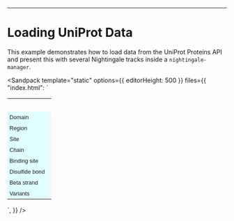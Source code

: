 
<Meta title="Loading UniProt Data" />

---

# Loading UniProt Data

This example demonstrates how to load data from the UniProt Proteins API and present this with several Nightingale tracks inside a `nightingale-manager`.

<Sandpack
  template="static"
  options={{
    editorHeight: 500
  }}
  files={{
    "index.html": `<script type="importmap">
  {
    "imports": {
      "@nightingale-elements/": "https://cdn.jsdelivr.net/npm/@nightingale-elements/"
    }
  }
</script>
<style>
  td {
    padding: 5px;
  }
  td:first-child {
    background-color: lightcyan;
    font: 0.8em sans-serif;
    white-space: nowrap;
  }
  td:nth-child(2) {
    background-color: aliceblue;
  }
  tr:nth-child(-n + 3) > td {
    background-color: transparent;
  }
</style>
<script type="module">
  
  const accession = "P05067";
  
  // Load feature and variation data from Proteins API
  const featuresData = await (
    await fetch("https://www.ebi.ac.uk/proteins/api/features/" + accession)
  ).json();
  const variationData = await (
    await fetch("https://www.ebi.ac.uk/proteins/api/variation/" + accession)
  ).json();
  
  customElements.whenDefined("nightingale-sequence").then(() => {
    const seq = document.querySelector("#sequence");
    seq.data = featuresData.sequence;
  });
  
  customElements.whenDefined("nightingale-colored-sequence").then(() => {
    const coloredSeq = document.querySelector("#colored-sequence");
    coloredSeq.data = featuresData.sequence;
  });
  
  customElements.whenDefined("nightingale-track").then(() => {
    // Nightingale expects start rather than the API's begin
    const features = featuresData.features.map((ft) => ({
      ...ft,
      start: ft.start || ft.begin,
    }));
  
    // Filter the data for each feature type and assign to the relevant track data
    const domain = document.querySelector("#domain");
    domain.data = features.filter(({ type }) => type === "DOMAIN");
  
    const region = document.querySelector("#region");
    region.data = features.filter(({ type }) => type === "REGION");
  
    const site = document.querySelector("#site");
    site.data = features.filter(({ type }) => type === "SITE");
  
    const binding = document.querySelector("#binding");
    binding.data = features.filter(({ type }) => type === "BINDING");
 
    const chain = document.querySelector("#chain");
    chain.data = features.filter(({ type }) => type === "CHAIN");
 
    const disulfide = document.querySelector("#disulfide-bond");
    disulfide.data = features.filter(({ type }) => type === "DISULFID");
 
    const betaStrand = document.querySelector("#beta-strand");
    betaStrand.data = features.filter(({ type }) => type === "STRAND");
  });
  
  customElements.whenDefined("nightingale-linegraph-track").then(() => {
    // Count the variants by position
    const count = {};
    for (const feature of variationData.features) {
      const position = feature.begin;
      count[position] = count[position] ? count[position] + 1 : 1;
    }
    const max = Math.max(...Object.values(count));
    const values = Object.entries(count).map(([position, value]) => ({
      position: +position,
      value: +value,
    }));
    // Set the variants line graph track data
    const variants = document.querySelector("#variants");
    variants.data = [
      {
        color: "grey",
        values,
        range: [0, max],
      },
    ];
  });
</script>
<nightingale-manager>
  <table>
    <tbody>
      <tr>
        <td></td>
        <td>
          <nightingale-navigation
            id="navigation"
            min-width="800"
            height="40"
            length="770"
            display-start="1"
            display-end="770"
            margin-color="white"
          ></nightingale-navigation>
        </td>
      </tr>
      <tr>
        <td></td>
        <td>
          <nightingale-sequence
            id="sequence"
            min-width="800"
            height="40"
            length="770"
            display-start="1"
            display-end="770"
            margin-color="white"
          ></nightingale-sequence>
        </td>
      </tr>
      <tr>
        <td></td>
        <td>
          <nightingale-colored-sequence
            id="colored-sequence"
            min-width="800"
            height="15"
            length="770"
            display-start="1"
            display-end="770"
            scale="hydrophobicity-scale"
            margin-color="white"
          >
          </nightingale-colored-sequence>
        </td>
      </tr>
      <tr>
        <td>Domain</td>
        <td>
          <nightingale-track
            id="domain"
            min-width="800"
            height="15"
            length="770"
            display-start="1"
            display-end="770"
            margin-color="aliceblue"
          ></nightingale-track>
        </td>
      </tr>
      <tr>
        <td>Region</td>
        <td>
          <nightingale-track
            id="region"
            min-width="800"
            height="15"
            length="770"
            display-start="1"
            display-end="770"
            margin-color="aliceblue"
          ></nightingale-track>
        </td>
      </tr>
      <tr>
        <td>Site</td>
        <td>
          <nightingale-track
            id="site"
            min-width="800"
            height="15"
            length="770"
            display-start="1"
            display-end="770"
            margin-color="aliceblue"
          ></nightingale-track>
        </td>
      </tr>
      <tr>
        <td>Chain</td>
        <td>
          <nightingale-track
            id="chain"
            layout="non-overlapping"
            min-width="800"
            height="15"
            length="770"
            display-start="1"
            display-end="770"
            margin-color="aliceblue"
          ></nightingale-track>
        </td>
      </tr>
      <tr>
        <td>Binding site</td>
        <td>
          <nightingale-track
            id="binding"
            min-width="800"
            height="15"
            length="770"
            display-start="1"
            display-end="770"
            margin-color="aliceblue"
          ></nightingale-track>
        </td>
      </tr>
      <tr>
        <td>Disulfide bond</td>
        <td>
          <nightingale-track
            id="disulfide-bond"
            layout="non-overlapping"
            min-width="800"
            height="15"
            length="770"
            display-start="1"
            display-end="770"
            margin-color="aliceblue"
          ></nightingale-track>
        </td>
      </tr>
      <tr>
        <td>Beta strand</td>
        <td>
          <nightingale-track
            id="beta-strand"
            min-width="800"
            height="15"
            length="770"
            display-start="1"
            display-end="770"
            margin-color="aliceblue"
          ></nightingale-track>
        </td>
      </tr>
      <tr>
        <td>Variants</td>
        <td>
          <nightingale-linegraph-track
            id="variants"
            min-width="800"
            height="15"
            length="770"
            display-start="1"
            display-end="770"
            margin-color="aliceblue"
          ></nightingale-linegraph-track>
        </td>
      </tr>
    </tbody>
  </table>
</nightingale-manager>`,
  }}
/>